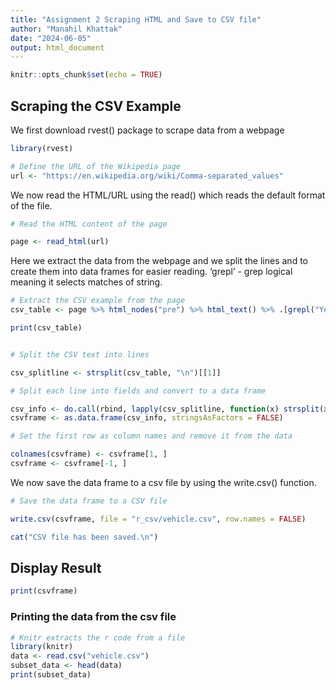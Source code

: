---
title: "Assignment 2 Scraping HTML and Save to CSV file"
author: "Manahil Khattak"
date: "2024-06-05"
output: html_document
---

```{r setup, include=FALSE}
knitr::opts_chunk$set(echo = TRUE)
```
## Scraping the CSV Example
We first download rvest() package to scrape data from a webpage
```{r}
library(rvest)

# Define the URL of the Wikipedia page
url <- "https://en.wikipedia.org/wiki/Comma-separated_values"
```
We now read the HTML/URL using the read() which reads the default format of the file.
```{r}
# Read the HTML content of the page

page <- read_html(url)
```
Here we extract the data from the webpage and we split the lines and to create them into data frames for easier reading.
'grepl' - grep logical meaning it selects matches of string.
```{r}
# Extract the CSV example from the page
csv_table <- page %>% html_nodes("pre") %>% html_text() %>% .[grepl("Year,Make,Model,Description,Price", .)]

print(csv_table)


# Split the CSV text into lines

csv_splitline <- strsplit(csv_table, "\n")[[1]]

# Split each line into fields and convert to a data frame

csv_info <- do.call(rbind, lapply(csv_splitline, function(x) strsplit(x, ",")[[1]]))
csvframe <- as.data.frame(csv_info, stringsAsFactors = FALSE)

# Set the first row as column names and remove it from the data

colnames(csvframe) <- csvframe[1, ]
csvframe <- csvframe[-1, ]
```
We now save the data frame to a csv file by using the write.csv() function. 
```{r}
# Save the data frame to a CSV file

write.csv(csvframe, file = "r_csv/vehicle.csv", row.names = FALSE)

cat("CSV file has been saved.\n")
```

## Display Result
```{r}
print(csvframe)
```

### Printing the data from the csv file
```{r, echo=TRUE, message=FALSE}
# Knitr extracts the r code from a file
library(knitr)
data <- read.csv("vehicle.csv")
subset_data <- head(data)
print(subset_data)


```



